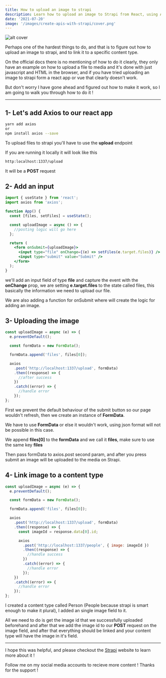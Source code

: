 ```yaml
---
title: How to upload an image to strapi
description: Learn how to upload an image to Strapi from React, using Axios and FormData
date: '2021-07-20'
image: '/images/create-apis-with-strapi/cover.png'
---
```


![alt cover](/images/create-apis-with-strapi/cover.png)

Perhaps one of the hardest things to do, and that is to figure out how to upload an image to strapi,
and to link it to a specific content type.

On the official docs there is no mentioning of how to do it clearly, they only have an example on how to upload
a file to media and it's done with just javascript and HTML in the browser, and if you have tried uploading an image to strapi
form a react app or vue that clearly doesn't work.

But don't worry I have gone ahead and figured out how to make it work, so I am going to walk you through how to do it !

---

## 1- Let's add Axios to our react app

```bash
yarn add axios
or
npm install axios --save
```

To upload files to strapi you'll have to use the **upload** endpoint

If you are running it locally it will look like this

```bash
http:localhost:1337/upload
```

It will be a **POST** request

## 2- Add an input

```jsx
import { useState } from 'react';
import axios from 'axios';

function App() {
  const [files, setFiles] = useState();

  const uploadImage = async () => {
    //posting logic will go here
  };

  return (
    <form onSubmit={uploadImage}>
      <input type="file" onChange={(e) => setFiles(e.target.files)} />
      <input type="submit" value="Submit" />
    </form>
  );
}
```

we'll add an input field of type **file** and capture the event with the **onChange** prop,
we are setting **e.target.files** to the state called files, this basically the information we need
to upload our file.

We are also adding a function for onSubmit where will create the logic for adding an image.

## 3- Uploading the image

```jsx
const uploadImage = async (e) => {
  e.preventDefault();

  const formData = new FormData();

  formData.append('files', files[0]);

  axios
    .post('http://localhost:1337/upload', formData)
    .then((response) => {
      //after success
    })
    .catch((error) => {
      //handle error
    });
};
```

First we prevent the default behaviour of the submit button so our page wouldn't refresh,
then we create an instance of **FormData**.

We have to use **FormData** or else it wouldn't work, using json format will not be possible in this case.

We append **files[0]** to the **formData** and we call it **files**, make sure to use the same key **files**

Then pass formData to axios.post second param, and after you press submit an image will be uploaded to the media on Strapi.

## 4- Link image to a content type

```jsx
const uploadImage = async (e) => {
  e.preventDefault();

  const formData = new FormData();

  formData.append('files', files[0]);

  axios
    .post('http://localhost:1337/upload', formData)
    .then((response) => {
      const imageId = response.data[0].id;

      axios
        .post('http://localhost:1337/people', { image: imageId })
        .then((response) => {
          //handle success
        })
        .catch((error) => {
          //handle error
        });
    })
    .catch((error) => {
      //handle error
    });
};
```

I created a content type called Person (People because strapi is smart enough to make it plural),
I added an single image field to it.

All we need to do is get the image id that we successfully uploaded beforehand and after that we add the image id to
our **POST** request on the image field, and after that everything should be linked and your content type will have the image in it's field.

---

I hope this was helpful, and please checkout the <a href="https://strapi.io/" target="blank">Strapi</a> website to learn more about it !

Follow me on my social media accounts to recieve more content !
Thanks for the support !
